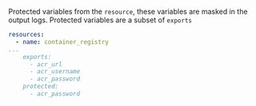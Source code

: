 
<LeftAlignedTable type="string[]" required={false} />

Protected variables from the `resource`, these variables are masked in the output logs.  Protected variables are a subset of `exports`

<File name='stackql_manifest.yml'>

```yaml {8}
resources:
  - name: container_registry
...
    exports:
      - acr_url
      - acr_username
      - acr_password
    protected:
      - acr_password
```

</File>